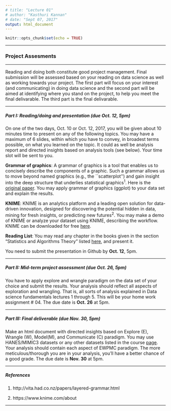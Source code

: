 ```yaml
---
# title: "Lecture 01"
# author: "Kasthuri Kannan"
# date: "Sept 07, 2017"
output: html_document
---
```


```r
knitr::opts_chunk$set(echo = TRUE)
```

---

### Project Assesments

---

Reading and doing both constitute good project management. Final submission will be assessed based on your reading on data science as well as working towards your project. The first part will focus on your interest (and communicating) in doing data science and the second part will be aimed at identifying where you stand on the project, to help you meet the final delivarable. The third part is the final delivarable.

---

##### Part I: Reading/doing and presentation (due Oct. 12, 5pm)

On one of the two days, Oct. 10 or Oct. 12, 2017, you will be given about 10 minutes time to present on any of the following topics. You may have a maximum of 6 slides, within which you have to convey, in broadest terms possible, on what you learned on the topic. It could as well be analysis report and directed insights based on analysis tools (see below). Your time slot will be sent to you.

**Grammar of graphics**: A grammar of graphics is a tool that enables us to concisely describe the components of a graphic. Such a grammar allows us to move beyond named graphics (e.g., the ``scatterplot'') and gain insight into the deep structure that underlies statistical graphics$^{1}$. Here is the [original paper](http://byrneslab.net/classes/biol607/readings/wickham_layered-grammar.pdf). You may apply grammar of graphics (ggplot) to your data set and explain the results.

**KNIME**: KNIME is an analytics platform and a leading open solution for data-driven innovation, designed for discovering the potential hidden in data, mining for fresh insights, or predicting new futures$^{2}$. You may make a demo of KNIME or analyze your dataset using KNIME, describing the workflow. KNIME can be downloaded for free [here](https://www.knime.com/downloads).

**Reading List**: You may read any chapter in the books given in the section "Statistics and Algorithms Theory" listed [here](http://blog.shawnhermans.com/2014/07/28/big-data-reading-list.html), and present it.

You need to submit the presentation in Github by **Oct. 12**, 5pm.

---

##### Part II: Mid-term project assessment (due Oct. 26, 5pm)

You have to apply explore and wrangle paradigm on the data set of your choice and submit the results. Your analysis should reflect all aspects of exploration and wrangling. That is, all sorts of analysis explained in Data science fundamentals lectures 1 through 5. This will be your home work assignment # 04. The due date is **Oct. 26** at 5pm. 

---

##### Part III: Final deliverable (due Nov. 30, 5pm)

Make an html document with directed insights based on Explore (E), Wrangle (W), Model(M), and Communicate (C) paradigm. You may use HANES/MIMIC3 datasets or any other datasets listed in the course [page](https://kannan-kasthuri.github.io/pda.html). Your analysis should contain each aspect of EWPMC paradigm. The more meticulous/thorough you are in your analysis, you'll have a better chance of a good grade. The due date is **Nov. 30** at 5pm. 

---

##### References

1. http://vita.had.co.nz/papers/layered-grammar.html

2. https://www.knime.com/about

---